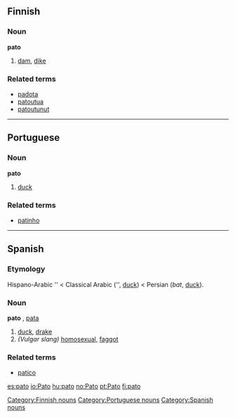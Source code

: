 ==Finnish==
===Noun===
'''pato'''

# [[dam]], [[dike]]

===Related terms===
*[[padota]]
*[[patoutua]]
*[[patoutunut]]


----

==Portuguese==
===Noun===
'''pato'''

# [[duck]]

===Related terms===
*[[patinho]]


----

==Spanish==
===Etymology===
Hispano-Arabic '{{Unicode|páṭṭ}}' < Classical Arabic {{ARchar|[[بط]]}} ('{{Unicode|baʈʈ}}', [[duck]]) < Persian {{FAchar|[[بط]]}} (''bat'', [[duck]]).

===Noun===
'''pato''' {{m}}, [[pata]] {{f}}

# [[duck]], [[drake]]
#''(Vulgar slang)'' [[homosexual]], [[faggot]]

===Related terms===
*[[patico]]

[[Category:Finnish nouns]]
[[Category:Portuguese nouns]]
[[Category:Spanish nouns]]

[[es:pato]]
[[io:Pato]]
[[hu:pato]]
[[no:Pato]]
[[pt:Pato]]
[[fi:pato]]